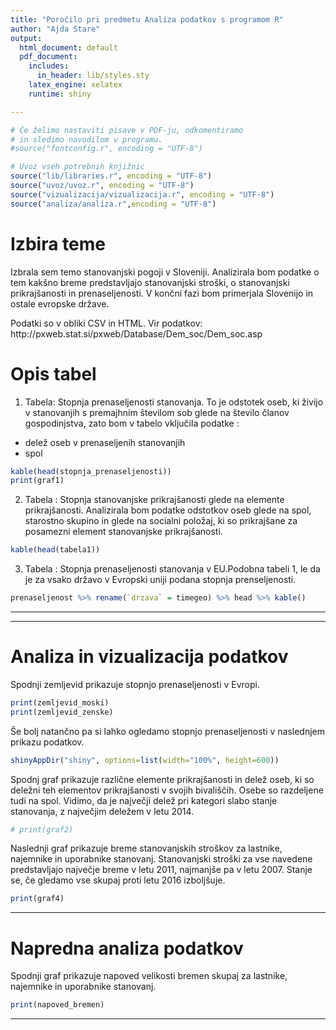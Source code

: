 ```yaml
---
title: "Poročilo pri predmetu Analiza podatkov s programom R"
author: "Ajda Stare"
output:
  html_document: default
  pdf_document:
    includes:
      in_header: lib/styles.sty
    latex_engine: xelatex
    runtime: shiny

---
```


```r
# Če želimo nastaviti pisave v PDF-ju, odkomentiramo
# in sledimo navodilom v programu.
#source("fontconfig.r", encoding = "UTF-8")

# Uvoz vseh potrebnih knjižnic
source("lib/libraries.r", encoding = "UTF-8")
source("uvoz/uvoz.r", encoding = "UTF-8")
source("vizualizacija/vizualizacija.r", encoding = "UTF-8")
source("analiza/analiza.r",encoding = "UTF-8")

```

# Izbira teme

Izbrala sem temo stanovanjski pogoji v Sloveniji. Analizirala bom podatke o tem kakšno breme predstavljajo stanovanjski stroški, o stanovanjski prikrajšanosti in prenaseljenosti. V končni fazi bom primerjala Slovenijo in ostale evropske države.

Podatki so v obliki CSV in HTML. Vir podatkov: http://pxweb.stat.si/pxweb/Database/Dem_soc/Dem_soc.asp

# Opis tabel

1. Tabela: Stopnja prenaseljenosti stanovanja. To je odstotek oseb, ki živijo v stanovanjih s premajhnim številom sob glede na število članov gospodinjstva, zato bom v tabelo vključila podatke :
- delež oseb v prenaseljenih stanovanjih 
- spol


```r
kable(head(stopnja_prenaseljenosti))
print(graf1)

```


2. Tabela : Stopnja stanovanjske prikrajšanosti glede na elemente prikrajšanosti. Analizirala bom podatke odstotkov oseb glede na spol, starostno skupino in glede na socialni položaj, ki so prikrajšane za posamezni element stanovanjske prikrajšanosti. 


```r
kable(head(tabela1))


```



3. Tabela : Stopnja prenaseljenosti stanovanja v EU.Podobna tabeli 1, le da je za vsako državo v Evropski uniji podana stopnja prenseljenosti. 


```r
prenaseljenost %>% rename(`drzava` = timegeo) %>% head %>% kable()

```



***


***

# Analiza in vizualizacija podatkov

Spodnji zemljevid prikazuje stopnjo prenaseljenosti v Evropi.  

```r
print(zemljevid_moski)
print(zemljevid_zenske)
```

Še bolj natančno pa si lahko ogledamo stopnjo prenaseljenosti v naslednjem prikazu podatkov.
```r
shinyAppDir("shiny", options=list(width="100%", height=600))
```

Spodnj graf prikazuje različne elemente prikrajšanosti in delež oseb, ki so deležni teh elementov prikrajšanosti v svojih bivališčih. Osebe so razdeljene tudi na spol. Vidimo, da je največji delež pri kategori slabo stanje stanovanja, z največjim deležem v letu 2014.

```r
# print(graf2)

```

Naslednji graf prikazuje breme stanovanjskih stroškov za lastnike, najemnike in uporabnike stanovanj. Stanovanjski stroški za vse navedene predstavljajo največje breme v letu 2011, najmanjše pa v letu 2007. Stanje se, če gledamo vse skupaj proti letu 2016 izboljšuje.


```r
print(graf4)

```


***


  
# Napredna analiza podatkov
Spodnji graf prikazuje napoved velikosti bremen skupaj za lastnike, najemnike in uporabnike stanovanj.

```r
print(napoved_bremen)

```

***

